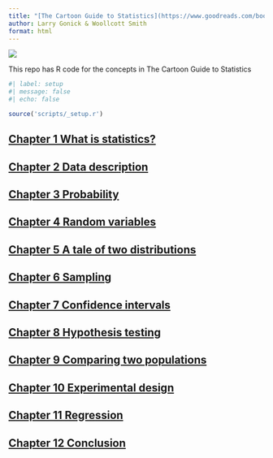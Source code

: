```yaml
---
title: "[The Cartoon Guide to Statistics](https://www.goodreads.com/book/show/168872.The_Cartoon_Guide_to_Statistics)"
author: Larry Gonick & Woollcott Smith
format: html
---
```


![](assets/book-cover.jpg)


This repo has R code for the concepts in The Cartoon Guide to Statistics

```r
#| label: setup
#| message: false
#| echo: false

source('scripts/_setup.r')
```

## [Chapter 1 What is statistics?](scripts/chapter-x-desc.r)

## [Chapter 2 Data description](scripts/chapter-2-data-description.r)

## [Chapter 3 Probability](scripts/chapter-3-probability.r)

## [Chapter 4 Random variables](scripts/chapter-4-random-variables.r)

## [Chapter 5 A tale of two distributions](scripts/chapter-5-tale-two-distributions.r)

## [Chapter 6 Sampling](scripts/chapter-6-sampling.r)

## [Chapter 7 Confidence intervals](scripts/chapter-7-confidence-intervals.r)

## [Chapter 8 Hypothesis testing](scripts/chapter-8-hypothesis-testing.r)

## [Chapter 9 Comparing two populations](scripts/chapter-x-desc.r)

## [Chapter 10 Experimental design](scripts/chapter-x-desc.r)

## [Chapter 11 Regression](scripts/chapter-x-desc.r)

## [Chapter 12 Conclusion](scripts/chapter-x-desc.r)

